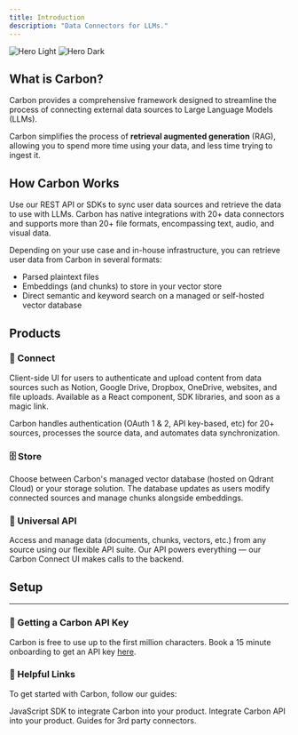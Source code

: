```yaml
---
title: Introduction
description: "Data Connectors for LLMs."
---
```


<img
  className="block dark:hidden"
  src="http://cdn.mcauto-images-production.sendgrid.net/3b277c940596d872/33ed03b3-3f38-485c-a51c-8925f14a7441/1780x1252.png"
  alt="Hero Light"
/>
<img
  className="hidden dark:block"
  src="http://cdn.mcauto-images-production.sendgrid.net/3b277c940596d872/33ed03b3-3f38-485c-a51c-8925f14a7441/1780x1252.png"
  alt="Hero Dark"
/>

## What is Carbon?

Carbon provides a comprehensive framework designed to streamline the process of connecting external data sources to Large Language Models (LLMs). 

Carbon simplifies the process of **retrieval augmented generation** (RAG), allowing you to spend more time using your data, and less time trying to ingest it.

## How Carbon Works

Use our REST API or SDKs to sync user data sources and retrieve the data to use with LLMs. Carbon has native integrations with 20+ data connectors and supports more than 20+ file formats, encompassing text, audio, and visual data.

Depending on your use case and in-house infrastructure, you can retrieve user data from Carbon in several formats: 

- Parsed plaintext files
- Embeddings (and chunks) to store in your vector store
- Direct semantic and keyword search on a managed or self-hosted vector database

## Products

### 🔗 Connect

Client-side UI for users to authenticate and upload content from data sources such as Notion, Google Drive, Dropbox, OneDrive, websites, and file uploads. Available as a React component, SDK libraries, and soon as a magic link. 

Carbon handles authentication (OAuth 1 & 2, API key-based, etc) for 20+ sources, processes the source data, and automates data synchronization.

### 🗄️ Store

Choose between Carbon's managed vector database (hosted on Qdrant Cloud) or your storage solution. The database updates as users modify connected sources and manage chunks alongside embeddings.

### 🔌 Universal API

Access and manage data (documents, chunks, vectors, etc.) from any source using our flexible API suite. Our API powers everything — our Carbon Connect UI makes calls to the backend. 

## Setup

---

### 🔑 Getting a Carbon API Key

Carbon is free to use up to the first million characters. 
Book a 15 minute onboarding to get an API key [here](https://cal.com/carbon-ai/15min).

### 🔗 Helpful Links
To get started with Carbon, follow our guides:

<CardGroup cols={2}>
  <Card
    title="Carbon Connect"
    icon="palette"
    href="js-sdk"
  >
    JavaScript SDK to integrate Carbon into your product.
  </Card>
  <Card
    title="Reference APIs"
    icon="code"
    href="api-reference/authentication"
  >
    Integrate Carbon API into your product.
  </Card>
  <Card
    title="Connectors"
    icon="plug"
    href="connectors"
  >
    Guides for 3rd party connectors.
  </Card>
</CardGroup>

